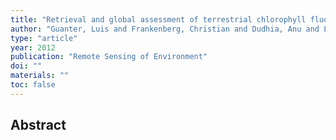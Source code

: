 ```yaml
---
title: "Retrieval and global assessment of terrestrial chlorophyll fluorescence from GOSAT space measurements"
author: "Guanter, Luis and Frankenberg, Christian and Dudhia, Anu and Lewis, Philip E and Gomez-Dans, Jose and Kuze, Akihiko and Suto, Hiroshi and Grainger, Roy G"
type: "article"
year: 2012
publication: "Remote Sensing of Environment"
doi: ""
materials: ""
toc: false
---
```


## Abstract


